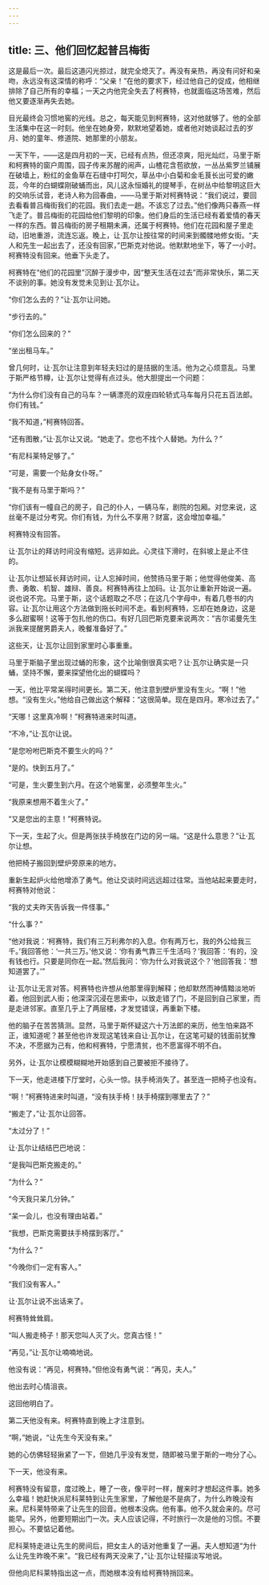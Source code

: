 ```yaml
---
---
---
```

title: 三、他们回忆起普吕梅街
---




这是最后一次。最后这道闪光掠过，就完全熄灭了。再没有亲热，再没有问好和亲吻，永远没有这深情的称呼：“父亲！”在他的要求下，经过他自己的促成，他相继排除了自己所有的幸福；一天之内他完全失去了柯赛特，也就面临这场苦难，然后他又要逐渐再失去她。

目光最终会习惯地窖的光线。总之，每天能见到柯赛特，这对他就够了。他的全部生活集中在这一时刻。他坐在她身旁，默默地望着她，或者他对她谈起过去的岁月、她的童年、修道院、她那里的小朋友。

一天下午，——这是四月初的一天，已经有点热，但还凉爽，阳光灿烂，马里于斯和柯赛特的窗户周围，园子传来苏醒的闹声，山楂花含苞欲放，一丛丛紫罗兰铺展在破墙上，粉红的金鱼草在石缝中打呵欠，草丛中小白菊和金毛茛长出可爱的嫩蕊，今年的白蝴蝶刚破蛹而出，风儿这永恒婚礼的提琴手，在树丛中给黎明这巨大的交响乐试音，老诗人称为回春曲，——马里于斯对柯赛特说：“我们说过，要回去看看普吕梅街我们的花园。我们去走一趟。不该忘了过去。”他们像两只春燕一样飞走了。普吕梅街的花园给他们黎明的印象。他们身后的生活已经有着爱情的春天一样的东西。普吕梅街的房子租期未满，还属于柯赛特。他们在花园和屋子里走动，旧地重游，流连忘返。晚上，让·瓦尔让按往常的时间来到髑髅地修女街。“夫人和先生一起出去了，还没有回家，”巴斯克对他说。他默默地坐下，等了一小时。柯赛特没有回来。他垂下头走了。

柯赛特在“他们的花园里”沉醉于漫步中，因“整天生活在过去”而非常快乐，第二天不谈别的事。她没有发觉未见到让·瓦尔让。

“你们怎么去的？”让·瓦尔让问她。

“步行去的。”

“你们怎么回来的？”

“坐出租马车。”

曾几何时，让·瓦尔让注意到年轻夫妇过的是拮据的生活。他为之心烦意乱。马里于斯严格节樽，让·瓦尔让觉得有点过头。他大胆提出一个问题：

“为什么你们没有自己的马车？一辆漂亮的双座四轮轿式马车每月只花五百法郎。你们有钱。”

“我不知道，”柯赛特回答。

“还有图散，”让·瓦尔让又说。“她走了。您也不找个人替她。为什么？”

“有尼科莱特足够了。”

“可是，需要一个贴身女仆呀。”

“我不是有马里于斯吗？”

“你们该有一幢自己的房子，自己的仆人，一辆马车，剧院的包厢。对您来说，这丝毫不是过分考究。你们有钱，为什么不享用？财富，这会增加幸福。”

柯赛特没有回答。

让·瓦尔让的拜访时间没有缩短。远非如此。心灵往下滑时，在斜坡上是止不住的。

让·瓦尔让想延长拜访时间，让人忘掉时间，他赞扬马里于斯；他觉得他俊美、高贵、勇敢、机智、雄辩、善良。柯赛特再往上加码。让·瓦尔让重新开始说一遍。说也说不完。马里于斯，这个话题取之不尽；在这几个字母中，有着几卷书的内容。让·瓦尔让用这个方法做到拖长时间不走。看到柯赛特，忘却在她身边，这是多么甜蜜啊！这等于包扎他的伤口。有好几回巴斯克要来说两次：“吉尔诺曼先生派我来提醒男爵夫人，晚餐准备好了。”

这些天，让·瓦尔让回到家里时心事重重。

马里于斯脑子里出现过蛹的形象，这个比喻倒很真实吧？让·瓦尔让确实是一只蛹，坚持不懈，要来探望他化出的蝴蝶吗？

一天，他比平常呆得时间更长。第二天，他注意到壁炉里没有生火。“啊！”他想。“没有生火。”他给自己做出这个解释：“这很简单。现在是四月。寒冷过去了。”

“天哪！这里真冷啊！”柯赛特进来时叫道。

“不冷，”让·瓦尔让说。

“是您吩咐巴斯克不要生火的吗？”

“是的。快到五月了。”

“可是，生火要生到六月。在这个地窖里，必须整年生火。”

“我原来想用不着生火了。”

“又是您出的主意！”柯赛特说。

下一天，生起了火。但是两张扶手椅放在门边的另一端。“这是什么意思？”让·瓦尔让想。

他把椅子搬回到壁炉旁原来的地方。

重新生起炉火给他增添了勇气。他让交谈时间远远超过往常。当他站起来要走时，柯赛特对他说：

“我的丈夫昨天告诉我一件怪事。”

“什么事？”

“他对我说：‘柯赛特，我们有三万利弗尔的入息。你有两万七，我的外公给我三千。’我回答他：‘一共三万。’他又说：‘你有勇气靠三千生活吗？’我回答：‘有的，没有钱也行。只要是同你在一起。’然后我问：‘你为什么对我说这个？’他回答我：‘想知道罢了。’”

让·瓦尔让无言对答。柯赛特也许想从他那里得到解释；他却默然而神情黯淡地听着。他回到武人街；他深深沉浸在思索中，以致走错了门，不是回到自己家里，而是走进邻家。直至几乎上了两层楼，才发觉错误，再重新下楼。

他的脑子在苦苦猜测。显然，马里于斯怀疑这六十万法郎的来历，他生怕来路不正，谁知道呢？甚至他也许发现这笔钱来自让·瓦尔让，在这笔可疑的钱面前犹豫不决，不愿据为己有，他和柯赛特，宁愿清贫，也不愿富得不明不白。

另外，让·瓦尔让模模糊糊地开始感到自己要被拒不接待了。

下一天，他走进楼下厅堂时，心头一惊。扶手椅消失了。甚至连一把椅子也没有。

“啊！”柯赛特进来时叫道，“没有扶手椅！扶手椅摆到哪里去了？”

“搬走了，”让·瓦尔让回答。

“太过分了！”

让·瓦尔让结结巴巴地说：

“是我叫巴斯克搬走的。”

“为什么？”

“今天我只呆几分钟。”

“呆一会儿，也没有理由站着。”

“我想，巴斯克需要扶手椅摆到客厅。”

“为什么？”

“今晚你们一定有客人。”

“我们没有客人。”

让·瓦尔让说不出话来了。

柯赛特耸耸肩。

“叫人搬走椅子！那天您叫人灭了火。您真古怪！”

“再见，”让·瓦尔让喃喃地说。

他没有说：“再见，柯赛特。”但他没有勇气说：“再见，夫人。”

他出去时心情沮丧。

这回他明白了。

第二天他没有来。柯赛特直到晚上才注意到。

“啊，”她说，“让先生今天没有来。”

她的心仿佛轻轻揪紧了一下，但她几乎没有发觉，随即被马里于斯的一吻分了心。

下一天，他没有来。

柯赛特没有留意，度过晚上，睡了一夜，像平时一样，醒来时才想起这件事。她多么幸福！她赶快派尼科莱特到让先生家里，了解他是不是病了，为什么昨晚没有来。尼科莱特带来了让先生的回音。他根本没病。他有事。他不久就会来的。尽可能早。另外，他要短期出门一次。夫人应该记得，不时旅行一次是他的习惯。不要担心。不要惦记着他。

尼科莱特走进让先生的房间后，把女主人的话对他重复了一遍。夫人想知道“为什么让先生昨晚不来”。“我已经有两天没来了，”让·瓦尔让轻描淡写地说。

但他向尼科莱特指出这一点，而她根本没有给柯赛特捎回来。